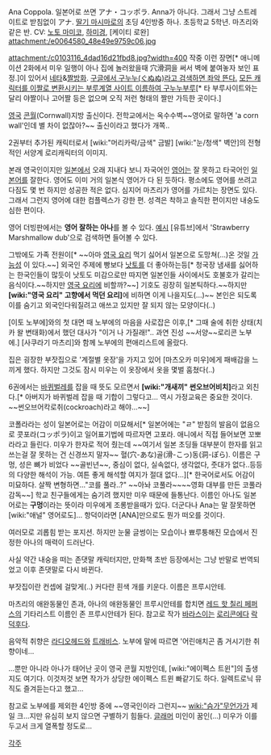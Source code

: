 Ana Coppola. 일본어로 쓰면 アナ・コッポラ. Anna가 아니다. 그래서 그냥 스트레이트로 받침없이 アナ.
[[딸기 마시마로]]의 초딩 4인방중 하나.
초등학교 5학년. 마츠리와 같은 반.
CV: [[노토 마미코]], [[하미경]], [케이티 로완]
attachment:/e0064580_48e49e9759c06.jpg

attachment:/c0103116_4dad16d21fbd8.jpg?width=400
작중 이런 장면[* 애니메이션 2화에서 미우 일행이 아나 집에 놀러왔을때 穴滑洞을 써서 벽에 붙여놓자 보인 표정.]이 있어서 [[네타]]&[[짤방]]화. [http://www.google.co.kr/images?um=1&hl=ko&newwindow=1&biw=1277&bih=867&tbs=isch:1&sa=1&q=%E3%81%90%E3%81%AC%E3%81%AC&aq=f&aqi=&aql=&oq=&gs_rfai= 구글에서 구누누(ぐぬぬ)라고 검색하면 좌악 뜬다.] [http://gununu.nipah.co.uk/ 모든 캐릭터를 이짤로 변환시키는 부루계열 사이트 이름하여 구누누부루][* 타 부루사이트와는 달리 야짤이나 고어짤 등은 없으며 오직 저런 형태의 짤만 가득한 곳이다.]

[[영국]] [[콘월]](Cornwall)지방 출신이다. 전학교에서는 옥수수벽~~영어로 말하면 'a corn wall'인데 별 차이 없잖아?~~ 출신이라고 했다가 개쪽..

2권부터 추가된 캐릭터로서 [wiki:"머리카락/금색" 금발] [wiki:"눈/청색" 벽안]의 전형적인 서양계 로리캐릭터의 이미지.

본래 영국인이지만 [[일본]]에서 오래 지내다 보니 자국어인 [[영어]]는 잘 못하고 타국어인 [[일본어]]를 잘한다. 영어도 이미 거의 일본식 영어가 다 된 듯하다. 평소에도 영어를 쓰려고 다짐도 몇 번 하지만 성공한 적은 없다. 심지어 마츠리가 영어를 가르치는 장면도 있다. 그래서 그런지 영어에 대한 컴플렉스가 강한 편.
성격은 착하고 솔직한 편이지만 내숭도 심한 편이다.

영어 더빙판에서는 '''영어 잘하는 아나'''를 볼 수 있다. [http://youtu.be/D-e9IKGfoR0 예시] [유튜브]에서 'Strawberry Marshmallow dub'으로 검색하면 들어볼 수 있다.

그밖에도 가족 전원이[* ~~아마 [[영국 요리]] 먹기 싫어서 일본으로 도망쳐(...)온 것일 [[가능성]] 이 있다.~~] 외국인 주제에 빵보다 [[낫토]]를 더 좋아하는등[* 청국장 냄새를 싫어하는 한국인들이 많듯이 낫토도 미감으로만 따지면 일본인들 사이에서도 호불호가 갈리는 음식이다.~~하지만 [[영국 요리]]에 비할까?~~] 기호도 굉장히 일본틱하다.~~하지만 '''[wiki:"영국 요리" 고향에서 먹던 요리]'''에 비하면 이게 나을지도(...)~~ 본인은 되도록 이를 숨기고 외국인다워질려고 애쓰고 있지만 잘 되지 않는 모양이다(..)

[이토 노부에]와의 첫 대면 때 노부에의 마음을 사로잡은 이후,[* 그때 술에 취한 상태(치카 왈 변태화)에서 했던 대사가 "이거 나 가질래!".. 과연 진성 ~~서양~~로리콘 노부에.] [사쿠라기 마츠리]와 함께 노부에의 편애리스트에 올랐다.

집은 굉장한 부잣집으로 '계절별 옷장'을 가지고 있어 [마츠오카 미우]에게 패배감을 느끼게 했다. 하지만 그것도 잠시 미우는 이 옷장에서 옷을 몇벌 훔쳤다(..)

6권에서는 [[바퀴벌레]]를 잡을 때 뜻도 모르면서 '''[wiki:"개새끼" 썬오브어비치]'''라고 외친다.[* 아버지가 바퀴벌레 잡을 때 기합이 그렇다고... 역시 가정교육은 중요한 것이다. ~~썬오브어칵로취(cockroach)라고 해야...~~]

코폴라라는 성이 일본어로는 어감이 미묘해서[* 일본어에는 "ㄹ" 받침의 발음이 없음으로 콧포라(コッポラ)이고 일어표기법에 따르자면 고포라. 애니에서 직접 들어보면 꼬뽀라라고 들린다. 미우가 한자로 적어 줬는데 ~~여기서 일본 초딩들 대부분이 한자를 읽고 쓰는걸 잘 못하는 건 신경쓰지 말자~~ 혈(穴-あな)골(滑-こっ)동(洞-ぽら). 이름은 구멍, 성은 뼈가 비었다 ~~골빈년~~, 중심이 없다, 실속없다, 생각없다, 줏대가 없다..등등의 다양한 해석이 가능. 여튼 좋게 해석할 여지가 절대 없다...][* 한국어로서도 어감이 미묘하다. 살짝 변형하면..."코를 풀라..?" ~~아놔 코풀라~~~~영화 대부를 만든 코풀라 감독~~] 학교 친구들에게는 숨기려 했지만 미우 때문에 들통난다. 이름인 아나도 일본어로는 '''구멍'''이라는 뜻이라 미우에게 조롱받을때가 있다. 더군다나 Ana는 말 잘못하면 [wiki:"애널" 영어로도]... 항덕이라면 [ANA]만으로도 뭔가 떠오를 것이다.

여러모로 괴롭힘 받는 포지션. 하지만 눈물 글썽이는 모습이나 뾰루퉁해진 모습에서 진정한 아나의 매력이 드러난다.

사실 약간 내숭을 떠는 존댓말 캐릭터지만, 만화책 초반 등장에서는 그냥 반말로 번역되었고 이후 존댓말로 다시 바뀐다.

부잣집이란 컨셉에 걸맞게(..) 커다란 흰색 개를 키운다. 이름은 프루시안테.

마츠리의 애완동물인 존과, 아나의 애완동물인 프루시안테를 합치면 [[레드 핫 칠리 페퍼스]]의 기타리스트 이름인 존 프루시안테가 된다. 참고로 작가 [[바라스이]]는 [[로리콘]]에다 [[락]][[덕후]]다.

음악적 취향은 [[라디오헤드]]와 [[트래비스]]. 노부에 말에 따르면 '어린애치곤 좀 거시기한 취향이네...

...뿐만 아니라 아나가 태어난 곳이 영국 콘월 지방인데, [wiki:"에이펙스 트윈"]의 출생지도 여기다. 이것저것 보면 작가가 상당한 에이펙스 트윈 빠같기도 하다. 일렉트로닉 뮤직도 즐겨듣는다고 했고...

참고로 노부에를 제외한 4인방 중에 ~~영국인이라 그런지~~ [[wiki:"슴가"무언가]]가 제일 크...지만 유심히 보지 않으면 구별하기 힘들다. [[글래머]] 미인이 꿈인(...) 미우가 이를 두고서 크게 열폭할 정도로...

[[각주]]
